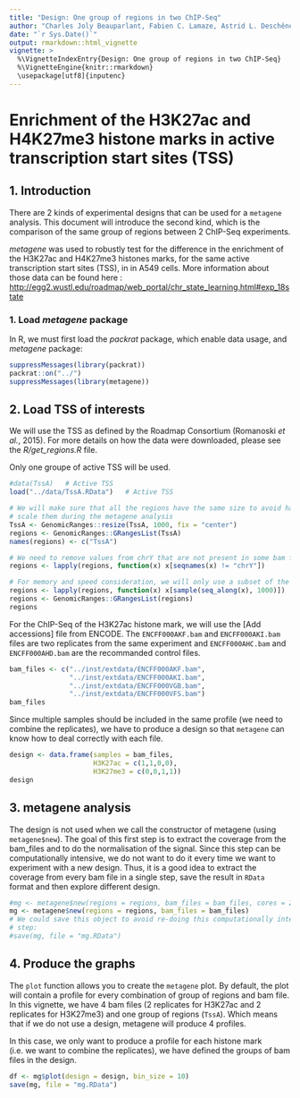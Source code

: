 ```yaml
---
title: "Design: One group of regions in two ChIP-Seq"
author: "Charles Joly Beauparlant, Fabien C. Lamaze, Astrid L. Deschênes, Rawane Samb, Elsa Bernatchez, Pascal Belleau, Steve Bilodeau and Arnaud Droit"
date: "`r Sys.Date()`"
output: rmarkdown::html_vignette
vignette: >
  %\VignetteIndexEntry{Design: One group of regions in two ChIP-Seq}
  %\VignetteEngine{knitr::rmarkdown}
  \usepackage[utf8]{inputenc}
---
```


# Enrichment of the H3K27ac and H4K27me3 histone marks in active transcription start sites (TSS)

## 1. Introduction

There are 2 kinds of experimental designs that can be used for a `metagene`
analysis. This document will introduce the second kind, which is the comparison
of the same group of regions between 2 ChIP-Seq experiments.

_metagene_  was used to robustly test for the difference in the enrichment of 
the H3K27ac and H4K27me3 histones marks, for the same active transcription start 
sites (TSS), in in A549 cells. More information about those data can be 
found here : <br> 
[http://egg2.wustl.edu/roadmap/web_portal/chr_state_learning.html#exp_18state](http://egg2.wustl.edu/roadmap/web_portal/chr_state_learning.html#exp_18state)


### 1. Load _metagene_ package

In R, we must first load the _packrat_ package, which enable data usage, and 
_metagene_ package:

```r
suppressMessages(library(packrat))
packrat::on("../")
suppressMessages(library(metagene))
```


## 2. Load TSS of interests

We will use the TSS as defined by the Roadmap Consortium (Romanoski _et al._, 
2015). For more details on how the data were downloaded, please see the 
_R/get_regions.R_ file.

Only one groupe of active TSS will be used.

```r
#data(TssA)   # Active TSS
load("../data/TssA.RData")   # Active TSS

# We will make sure that all the regions have the same size to avoid having to
# scale them during the metagene analysis
TssA <- GenomicRanges::resize(TssA, 1000, fix = "center")
regions <- GenomicRanges::GRangesList(TssA)
names(regions) <- c("TssA")

# We need to remove values from chrY that are not present in some bam files
regions <- lapply(regions, function(x) x[seqnames(x) != "chrY"])

# For memory and speed consideration, we will only use a subset of the regions
regions <- lapply(regions, function(x) x[sample(seq_along(x), 1000)])
regions <- GenomicRanges::GRangesList(regions)
regions
```

For the ChIP-Seq of the H3K27ac histone mark, we will use the [Add accessions]
file from ENCODE. The `ENCFF000AKF.bam` and `ENCFF000AKI.bam` files are two
replicates from the same experiment and `ENCFF000AHC.bam` and `ENCFF000AHD.bam`
are the recommanded control files.

```r
bam_files <- c("../inst/extdata/ENCFF000AKF.bam",
               "../inst/extdata/ENCFF000AKI.bam",
               "../inst/extdata/ENCFF000VGB.bam",
               "../inst/extdata/ENCFF000VFS.bam")
bam_files
```

Since multiple samples should be included in the same profile (we need to
combine the replicates), we have to produce a design so that `metagene` can
know how to deal correctly with each file.

```r
design <- data.frame(samples = bam_files,
                     H3K27ac = c(1,1,0,0),
                     H3K27me3 = c(0,0,1,1))
design
```

## 3. metagene analysis

The design is not used when we call the constructor of metagene (using
`metagene$new`). The goal of this first step is to extract the coverage from
the bam_files and to do the normalisation of the signal. Since this step can
be computationally intensive, we do not want to do it every time we want to
experiment with a new design. Thus, it is a good idea to extract the coverage
from every bam file in a single step, save the result in `RData` format and
then explore different design.

```r
#mg <- metagene$new(regions = regions, bam_files = bam_files, cores = 2)
mg <- metagene$new(regions = regions, bam_files = bam_files)
# We could save this object to avoid re-doing this computationally intensive
# step:
#save(mg, file = "mg.RData")
```

## 4. Produce the graphs

The `plot` function allows you to create the `metagene` plot. By default, the
plot will contain a profile for every combination of group of regions and bam
file. In this vignette, we have 4 bam files (2 replicates for H3K27ac and 2
replicates for H3K27me3) and one group of regions (`TssA`). Which means that if
we do not use a design, metagene will produce 4 profiles.

In this case, we only want to produce a profile for each histone mark (i.e. we
want to combine the replicates), we have defined the groups of bam files in the
design.

```r
df <- mg$plot(design = design, bin_size = 10)
save(mg, file = "mg.RData")
```
